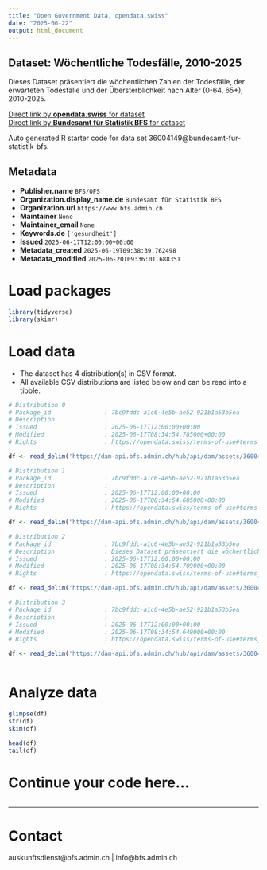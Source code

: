 ```yaml
---
title: "Open Government Data, opendata.swiss"
date: "2025-06-22"
output: html_document
---
```


## Dataset: Wöchentliche Todesfälle, 2010-2025

Dieses Dataset präsentiert die wöchentlichen Zahlen der Todesfälle, der erwarteten Todesfälle und der Übersterblichkeit nach Alter (0-64, 65+), 2010-2025.

[Direct link by **opendata.swiss** for dataset](https://opendata.swiss/de/dataset/wochentliche-todesfalle-2010-2025)<br>
[Direct link by **Bundesamt für Statistik BFS** for dataset](https://www.bfs.admin.ch/asset/de/ts-d-14.03.04.03-wr)

Auto generated R starter code for data set 36004149@bundesamt-fur-statistik-bfs.

## Metadata

- **Publisher.name** `BFS/OFS`
- **Organization.display_name.de** `Bundesamt für Statistik BFS`
- **Organization.url** `https://www.bfs.admin.ch`
- **Maintainer** `None`
- **Maintainer_email** `None`
- **Keywords.de** `['gesundheit']`
- **Issued** `2025-06-17T12:00:00+00:00`
- **Metadata_created** `2025-06-19T09:38:39.762498`
- **Metadata_modified** `2025-06-20T09:36:01.688351`


# Load packages

```r

library(tidyverse)
library(skimr)

```

# Load data

-   The dataset has 4 distribution(s) in CSV format.
-   All available CSV distributions are listed below and can be read into a tibble.

```r

# Distribution 0
# Package_id               : 7bc9fddc-a1c6-4e5b-ae52-921b1a53b5ea
# Description              : 
# Issued                   : 2025-06-17T12:00:00+00:00
# Modified                 : 2025-06-17T08:34:54.785000+00:00
# Rights                   : https://opendata.swiss/terms-of-use#terms_by_ask

df <- read_delim('https://dam-api.bfs.admin.ch/hub/api/dam/assets/36004162/master')

# Distribution 1
# Package_id               : 7bc9fddc-a1c6-4e5b-ae52-921b1a53b5ea
# Description              : 
# Issued                   : 2025-06-17T12:00:00+00:00
# Modified                 : 2025-06-17T08:34:54.685000+00:00
# Rights                   : https://opendata.swiss/terms-of-use#terms_by_ask

df <- read_delim('https://dam-api.bfs.admin.ch/hub/api/dam/assets/36004160/master')

# Distribution 2
# Package_id               : 7bc9fddc-a1c6-4e5b-ae52-921b1a53b5ea
# Description              : Dieses Dataset präsentiert die wöchentlichen Zahlen der Todesfälle, der erwarteten Todesfälle und der Übersterblichkeit nach Alter (0-64, 65+), 2010-2025.
# Issued                   : 2025-06-17T12:00:00+00:00
# Modified                 : 2025-06-17T08:34:54.709000+00:00
# Rights                   : https://opendata.swiss/terms-of-use#terms_by_ask

df <- read_delim('https://dam-api.bfs.admin.ch/hub/api/dam/assets/36004173/master')

# Distribution 3
# Package_id               : 7bc9fddc-a1c6-4e5b-ae52-921b1a53b5ea
# Description              : 
# Issued                   : 2025-06-17T12:00:00+00:00
# Modified                 : 2025-06-17T08:34:54.649000+00:00
# Rights                   : https://opendata.swiss/terms-of-use#terms_by_ask

df <- read_delim('https://dam-api.bfs.admin.ch/hub/api/dam/assets/36004167/master')



```

# Analyze data

```r

glimpse(df)
str(df)
skim(df)

head(df)
tail(df)

```

# Continue your code here...

```r

```

------------------------------------------------------------------------

# Contact

auskunftsdienst@bfs.admin.ch | info@bfs.admin.ch
